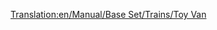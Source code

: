 [[Translation:en/Manual/Base Set/Trains/Toy Van]]
{{es/Vagones|Imagen=[[File:en/Toyvan.png]]
|Nombre=Vagón de Juguetes
|PrecioNormal=2.144 € (1.072 £)
|PesoNormal=21 / 23 t
|CapacidadNormal=20 juguetes
|PrecioMono="
|PesoMono=21 / 24 t
|CapacidadMono=25 juguetes
|PrecioMag="
|PesoMag="
|CapacidadMag=27 juguetes
|Descripción=El '''vagón de juguetes''' transporta [[es/Manual/Base Set/Cargos/Juguetes|juguetes]] desde la [[es/Manual/Base Set/Industries/Fábrica de juguetes|fábrica de juguetes]] hasta la [[es/Manual/Base Set/Industries/Tienda de juguetes|tienda de juguetes]] en el clima [[es/Manual/Clima#fantasia|fantasía]].
}}